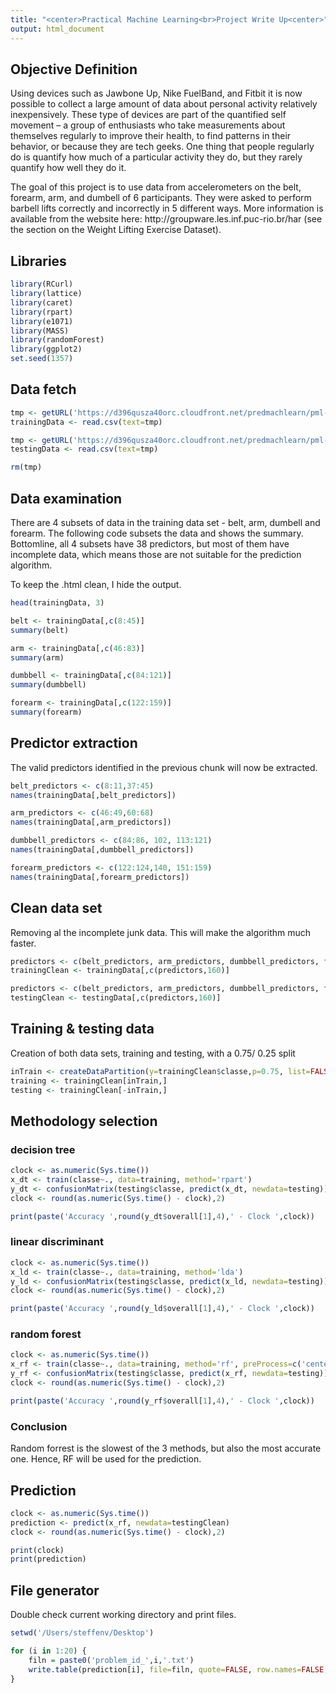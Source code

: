 ```yaml
---
title: "<center>Practical Machine Learning<br>Project Write Up<center>"
output: html_document
---
```


## Objective Definition

Using devices such as Jawbone Up, Nike FuelBand, and Fitbit it is now possible to collect a large amount of data about personal activity relatively inexpensively. These type of devices are part of the quantified self movement – a group of enthusiasts who take measurements about themselves regularly to improve their health, to find patterns in their behavior, or because they are tech geeks. One thing that people regularly do is quantify how much of a particular activity they do, but they rarely quantify how well they do it. 

The goal of this project is to use data from accelerometers on the belt, forearm, arm, and dumbell of 6 participants. They were asked to perform barbell lifts correctly and incorrectly in 5 different ways. More information is available from the website here: http://groupware.les.inf.puc-rio.br/har (see the section on the Weight Lifting Exercise Dataset). 

## Libraries

```r
library(RCurl)
library(lattice)
library(caret)
library(rpart)
library(e1071)
library(MASS)
library(randomForest)
library(ggplot2)
set.seed(1357)
```

## Data fetch

```r
tmp <- getURL('https://d396qusza40orc.cloudfront.net/predmachlearn/pml-training.csv')
trainingData <- read.csv(text=tmp)

tmp <- getURL('https://d396qusza40orc.cloudfront.net/predmachlearn/pml-testing.csv')
testingData <- read.csv(text=tmp)

rm(tmp)
```

## Data examination

There are 4 subsets of data in the training data set - belt, arm, dumbell and forearm. The following code subsets the data and shows the summary. Bottomline, all 4 subsets have 38 predictors, but most of them have incomplete data, which means those are not suitable for the prediction algorithm.

To keep the .html clean, I hide the output.

```r
head(trainingData, 3)
```

```r
belt <- trainingData[,c(8:45)]
summary(belt)

arm <- trainingData[,c(46:83)]
summary(arm)

dumbbell <- trainingData[,c(84:121)]
summary(dumbbell)

forearm <- trainingData[,c(122:159)]
summary(forearm)
```

## Predictor extraction

The valid predictors identified in the previous chunk will now be extracted.

```r
belt_predictors <- c(8:11,37:45)
names(trainingData[,belt_predictors])

arm_predictors <- c(46:49,60:68)
names(trainingData[,arm_predictors])

dumbbell_predictors <- c(84:86, 102, 113:121)
names(trainingData[,dumbbell_predictors])

forearm_predictors <- c(122:124,140, 151:159)
names(trainingData[,forearm_predictors])
```

## Clean data set

Removing al the incomplete junk data. This will make the algorithm much faster.

```r
predictors <- c(belt_predictors, arm_predictors, dumbbell_predictors, forearm_predictors)
trainingClean <- trainingData[,c(predictors,160)]

predictors <- c(belt_predictors, arm_predictors, dumbbell_predictors, forearm_predictors)
testingClean <- testingData[,c(predictors,160)]
```

## Training & testing data

Creation of both data sets, training and testing, with a 0.75/ 0.25 split

```r
inTrain <- createDataPartition(y=trainingClean$classe,p=0.75, list=FALSE)
training <- trainingClean[inTrain,]
testing <- trainingClean[-inTrain,]
```

## Methodology selection

### decision tree

```r
clock <- as.numeric(Sys.time())
x_dt <- train(classe~., data=training, method='rpart')
y_dt <- confusionMatrix(testing$classe, predict(x_dt, newdata=testing))
clock <- round(as.numeric(Sys.time() - clock),2)

print(paste('Accuracy ',round(y_dt$overall[1],4),' - Clock ',clock))
```

### linear discriminant

```r
clock <- as.numeric(Sys.time())
x_ld <- train(classe~., data=training, method='lda')
y_ld <- confusionMatrix(testing$classe, predict(x_ld, newdata=testing))
clock <- round(as.numeric(Sys.time() - clock),2)

print(paste('Accuracy ',round(y_ld$overall[1],4),' - Clock ',clock))
```

### random forest

```r
clock <- as.numeric(Sys.time())
x_rf <- train(classe~., data=training, method='rf', preProcess=c('center', 'scale'), trControl=trainControl(method='cv', number = 4))
y_rf <- confusionMatrix(testing$classe, predict(x_rf, newdata=testing))
clock <- round(as.numeric(Sys.time() - clock),2)

print(paste('Accuracy ',round(y_rf$overall[1],4),' - Clock ',clock))
```

### Conclusion

Random forrest is the slowest of the 3 methods, but also the most accurate one. Hence, RF will be used for the prediction.

## Prediction

```r
clock <- as.numeric(Sys.time())
prediction <- predict(x_rf, newdata=testingClean)
clock <- round(as.numeric(Sys.time() - clock),2)

print(clock)
print(prediction)
```

## File generator

Double check current working directory and print files.

```r
setwd('/Users/steffenv/Desktop')

for (i in 1:20) {
    filn = paste0('problem_id_',i,'.txt')
    write.table(prediction[i], file=filn, quote=FALSE, row.names=FALSE, col.names=FALSE)
}
```

